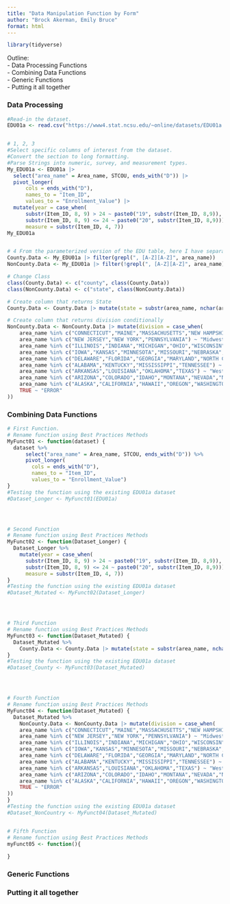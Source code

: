 ```yaml
---
title: "Data Manipulation Function by Form"
author: "Brock Akerman, Emily Bruce"
format: html
---
```


```r
library(tidyverse)
```

Outline:\
- Data Processing Functions\
- Combining Data Functions\
- Generic Functions\
- Putting it all together\

### Data Processing

```r
#Read-in the dataset.
EDU01a <- read.csv("https://www4.stat.ncsu.edu/~online/datasets/EDU01a.csv")


# 1, 2, 3
#Select specific columns of interest from the dataset.
#Convert the section to long formatting. 
#Parse Strings into numeric, survey, and measurement types.  
My_EDU01a <- EDU01a |>
  select("area_name" = Area_name, STCOU, ends_with("D")) |>
  pivot_longer(
      cols = ends_with("D"),
      names_to = "Item_ID",
      values_to = "Enrollment_Value") |>
  mutate(year = case_when(
      substr(Item_ID, 8, 9) > 24 ~ paste0("19", substr(Item_ID, 8,9)),  
      substr(Item_ID, 8, 9) <= 24 ~ paste0("20", substr(Item_ID, 8,9))),
      measure = substr(Item_ID, 4, 7))
My_EDU01a


# 4 From the parameterized version of the EDU table, here I have separated out the two tables by county and non-county. 
County.Data <- My_EDU01a |> filter(grepl(", [A-Z][A-Z]", area_name))
NonCounty.Data <- My_EDU01a |> filter(!grepl(", [A-Z][A-Z]", area_name))

# Change Class
class(County.Data) <- c("county", class(County.Data))
class(NonCounty.Data) <- c("state", class(NonCounty.Data))

# Create column that returns State
County.Data <- County.Data |> mutate(state = substr(area_name, nchar(area_name) - 1, nchar(area_name)))

# Create column that returns division conditionally  
NonCounty.Data <- NonCounty.Data |> mutate(division = case_when(
    area_name %in% c("CONNECTICUT","MAINE","MASSACHUSETTS","NEW HAMPSHIRE","RHODE ISLAND","VERMONT") ~ "New England",
    area_name %in% c("NEW JERSEY","NEW YORK","PENNSYLVANIA") ~ "Midwest",
    area_name %in% c("ILLINOIS","INDIANA","MICHIGAN","OHIO","WISCONSIN") ~ "East North Central",
    area_name %in% c("IOWA","KANSAS","MINNESOTA","MISSOURI","NEBRASKA","NORTH DAKOTA","SOUTH DAKOTA") ~ "West North Central",
    area_name %in% c("DELAWARE","FLORIDA","GEORGIA","MARYLAND","NORTH CAROLINA","SOUTH CAROLINA","VIRGINIA","WASHINGTON, D.C.","WEST VIRGINIA") ~ "South Atlantic",
    area_name %in% c("ALABAMA","KENTUCKY","MISSISSIPPI","TENNESSEE") ~ "East South Central",
    area_name %in% c("ARKANSAS","LOUISIANA","OKLAHOMA","TEXAS") ~ "West South Central",
    area_name %in% c("ARIZONA","COLORADO","IDAHO","MONTANA","NEVADA","NEW MEXICO","UTAH","WYOMING") ~ "Mountain",
    area_name %in% c("ALASKA","CALIFORNIA","HAWAII","OREGON","WASHINGTON") ~ "Pacific",
    TRUE ~ "ERROR"
))
```
  
### Combining Data Functions

```r
# First Function. 
# Rename function using Best Practices Methods
MyFunct01 <- function(dataset) {
  dataset %>%
      select("area_name" = Area_name, STCOU, ends_with("D")) %>%
      pivot_longer(
        cols = ends_with("D"),
        names_to = "Item_ID",
        values_to = "Enrollment_Value")
}
#Testing the function using the existing EDU01a dataset
#Dataset_Longer <- MyFunct01(EDU01a)




# Second Function
# Rename function using Best Practices Methods
MyFunct02 <- function(Dataset_Longer) {
  Dataset_Longer %>%
    mutate(year = case_when(
      substr(Item_ID, 8, 9) > 24 ~ paste0("19", substr(Item_ID, 8,9)),  
      substr(Item_ID, 8, 9) <= 24 ~ paste0("20", substr(Item_ID, 8,9))),
      measure = substr(Item_ID, 4, 7))
}
#Testing the function using the existing EDU01a dataset
#Dataset_Mutated <- MyFunct02(Dataset_Longer)




# Third Function
# Rename function using Best Practices Methods
MyFunct03 <- function(Dataset_Mutated) {
  Dataset_Mutated %>%
    County.Data <- County.Data |> mutate(state = substr(area_name, nchar(area_name) - 1, nchar(area_name)))
}
#Testing the function using the existing EDU01a dataset
#Dataset_County <- MyFunct03(Dataset_Mutated)




# Fourth Function
# Rename function using Best Practices Methods
MyFunct04 <- function(Dataset_Mutated) {
  Dataset_Mutated %>%
    NonCounty.Data <- NonCounty.Data |> mutate(division = case_when(
    area_name %in% c("CONNECTICUT","MAINE","MASSACHUSETTS","NEW HAMPSHIRE","RHODE ISLAND","VERMONT") ~ "New England",
    area_name %in% c("NEW JERSEY","NEW YORK","PENNSYLVANIA") ~ "Midwest",
    area_name %in% c("ILLINOIS","INDIANA","MICHIGAN","OHIO","WISCONSIN") ~ "East North Central",
    area_name %in% c("IOWA","KANSAS","MINNESOTA","MISSOURI","NEBRASKA","NORTH DAKOTA","SOUTH DAKOTA") ~ "West North Central",
    area_name %in% c("DELAWARE","FLORIDA","GEORGIA","MARYLAND","NORTH CAROLINA","SOUTH CAROLINA","VIRGINIA","WASHINGTON, D.C.","WEST VIRGINIA") ~ "South Atlantic",
    area_name %in% c("ALABAMA","KENTUCKY","MISSISSIPPI","TENNESSEE") ~ "East South Central",
    area_name %in% c("ARKANSAS","LOUISIANA","OKLAHOMA","TEXAS") ~ "West South Central",
    area_name %in% c("ARIZONA","COLORADO","IDAHO","MONTANA","NEVADA","NEW MEXICO","UTAH","WYOMING") ~ "Mountain",
    area_name %in% c("ALASKA","CALIFORNIA","HAWAII","OREGON","WASHINGTON") ~ "Pacific",
    TRUE ~ "ERROR"
))
}
#Testing the function using the existing EDU01a dataset
#Dataset_NonCountry <- MyFunct04(Dataset_Mutated)


# Fifth Function
# Rename function using Best Practices Methods
myFunct05 <- function(){
  
}

```

### Generic Functions

### Putting it all together

